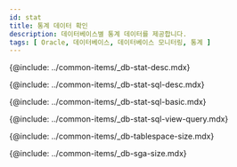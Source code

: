 ```yaml
---
id: stat
title: 통계 데이터 확인
description: 데이터베이스별 통계 데이터를 제공합니다.
tags: [ Oracle, 데이터베이스, 데이터베이스 모니터링, 통계 ]
---
```



<!-- 개요 -->
{@include: ../common-items/_db-stat-desc.mdx}

<!-- SQL 통계 -->
{@include: ../common-items/_db-stat-sql-desc.mdx}

<!-- SQL 통계 기본 사용 안내 -->
{@include: ../common-items/_db-stat-sql-basic.mdx}

<!-- 쿼리별 수행 추이, 자세히 보기 -->
{@include: ../common-items/_db-stat-sql-view-query.mdx}

<!-- oracle, tibero -->
{@include: ../common-items/_db-tablespace-size.mdx}

<!-- oracle, tibero -->
{@include: ../common-items/_db-sga-size.mdx}